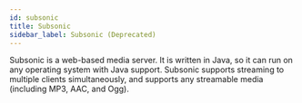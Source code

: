 ```yaml
---
id: subsonic
title: Subsonic
sidebar_label: Subsonic (Deprecated)
---
```



<Deprecated alternative="airsonic"/>

Subsonic is a web-based media server. It is written in Java, so it can run on any operating system with Java support. Subsonic supports streaming to multiple clients simultaneously, and supports any streamable media (including MP3, AAC, and Ogg).

